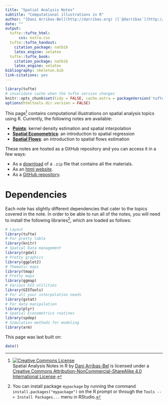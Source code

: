 ```yaml
---
title: "Spatial Analysis Notes"
subtitle: "Computational illustrations in R"
author: "[Dani Arribas-Bel](http://darribas.org) ([`@darribas`](http://twitter.com/darribas))"
date: ""
output:
  tufte::tufte_html:
      css: extra.css
  tufte::tufte_handout:
    citation_package: natbib
    latex_engine: xelatex
  tufte::tufte_book:
    citation_package: natbib
    latex_engine: xelatex
bibliography: skeleton.bib
link-citations: yes
---
```


```r
library(tufte)
# invalidate cache when the tufte version changes
knitr::opts_chunk$set(tidy = FALSE, cache.extra = packageVersion('tufte'))
options(htmltools.dir.version = FALSE)
```

This page^[<a rel="license" href="http://creativecommons.org/licenses/by-nc-sa/4.0/"><img alt="Creative Commons License" style="border-width:0" src="https://i.creativecommons.org/l/by-nc-sa/4.0/88x31.png" /></a><br /><span xmlns:dct="http://purl.org/dc/terms/" property="dct:title">Spatial Analysis Notes in R</span> by <a xmlns:cc="http://creativecommons.org/ns#" href="http://darribas.org" property="cc:attributionName" rel="cc:attributionURL">Dani Arribas-Bel</a> is licensed under a <a rel="license" href="http://creativecommons.org/licenses/by-nc-sa/4.0/">Creative Commons Attribution-NonCommercial-ShareAlike 4.0 International License</a>.] contains computational illustrations on spatial analysis topics using R. Currently, the following notes are available:

* [**Points**](points.html): kernel density estimation and spatial interpolation
* [**Spatial Econometrics**](sp_eco.html): an introduction to spatial regression
* [**Spatial Flows**](flows.html): an introduction to spatial flows estimation

These notes are hosted as a GitHub repository and you can access it in a few
ways:

* As a [download](https://github.com/darribas/spa_notes/archive/master.zip) of a `.zip` file that contains all the materials.
* As an [html
  website](http://darribas.org/spa_notes/).
* As a [GitHub repository](https://github.com/darribas/spa_notes).

# Dependencies

Each note has slightly different dependencies that cater to the topics covered in the note. In order to be able to run all of the notes, you will need to install the following libraries^[You can install package `mypackage` by running the command `install.packages("mypackage")` on the R prompt or through the `Tools --> Install Packages...` menu in RStudio.], which are loaded as follows:

```r
# Layout
library(tufte)
# For pretty table
library(knitr)
# Spatial Data management
library(rgdal)
# Pretty graphics
library(ggplot2)
# Thematic maps
library(tmap)
# Pretty maps
library(ggmap)
# Various GIS utilities
library(GISTools)
# For all your interpolation needs
library(gstat)
# For data manipulation
library(plyr)
# Spatial Econometrics routines
library(spdep)
# Simulation methods for modeling
library(arm)
```

This page was last built on:

```r
date()
```
